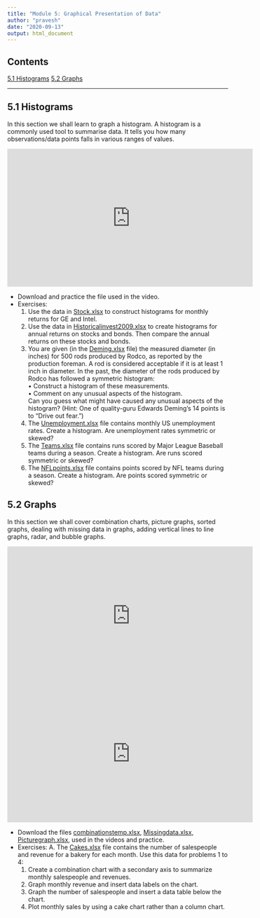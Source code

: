 ```yaml
---
title: "Module 5: Graphical Presentation of Data"
author: "pravesh"
date: "2020-09-13"
output: html_document
---
```


## Contents
[5.1 Histograms](#five-one)
[5.2 Graphs](#five-two)

---

## 5.1 Histograms {#five-one}
In this section we shall learn to graph a histogram. A histogram is a commonly used tool to summarise data. It tells you how many observations/data points falls in various ranges of values. 

<iframe width="560" height="315" src="https://www.youtube.com/embed/PqHgI9Y5SvA" frameborder="0" allow="accelerometer; autoplay; clipboard-write; encrypted-media; gyroscope; picture-in-picture" allowfullscreen></iframe>

- Download and practice the file used in the video.
- Exercises:
  1. Use the data in [Stock.xlsx](Stock.xlsx) to construct histograms for monthly returns for GE and Intel.
  1. Use the data in [Historicalinvest2009.xlsx](Historicalinvest2009.xlsx) to create histograms for annual returns on stocks and bonds. Then compare the annual returns on these stocks and bonds.
  1. You are given (in the [Deming.xlsx](Deming.xlsx) file) the measured diameter (in inches) for 500 rods produced by Rodco, as reported by the production foreman. A rod is considered acceptable if it is at least 1 inch in diameter. In the past, the diameter of the rods produced by Rodco has followed a symmetric histogram:<br>
     • Construct a histogram of these measurements.<br>
     • Comment on any unusual aspects of the histogram.<br>
     Can you guess what might have caused any unusual aspects of the histogram? (Hint: One of quality-guru Edwards Deming’s 14 points is to “Drive out fear.”)
  1. The [Unemployment.xlsx](Unemployment.xlsx) file contains monthly US unemployment rates. Create a histogram. Are unemployment rates symmetric or skewed?
  1. The [Teams.xlsx](Teams.xlsx) file contains runs scored by Major League Baseball teams during a season. Create a histogram. Are runs scored symmetric or skewed?
  1. The [NFLpoints.xlsx](NFLpoints.xlsx) file contains points scored by NFL teams during a season. Create a histogram. Are points scored symmetric or skewed?
  
## 5.2 Graphs {#five-two}
In this section we shall cover combination charts, picture graphs, sorted graphs, dealing with missing data in graphs, adding vertical lines to line graphs, radar, and bubble graphs.


<iframe width="560" height="315" src="https://www.youtube.com/embed/-_FJSXymvAM" frameborder="0" allow="accelerometer; autoplay; clipboard-write; encrypted-media; gyroscope; picture-in-picture" allowfullscreen></iframe>

<iframe width="560" height="315" src="https://www.youtube.com/embed/Jh7WmOfHa6Y" frameborder="0" allow="accelerometer; autoplay; clipboard-write; encrypted-media; gyroscope; picture-in-picture" allowfullscreen></iframe>


- Download the files [combinationstemp.xlsx](combinationstemp.xlsx), [Missingdata.xlsx](Missingdata.xlsx), [Picturegraph.xlsx](Picturegraph.xlsx),  used in the videos and practice.
- Exercises:
A. The [Cakes.xlsx](Cakes.xlsx) file contains the number of salespeople and revenue for a bakery for each month. Use this data for problems 1 to 4:
  1. Create a combination chart with a secondary axis to summarize monthly salespeople and revenues.
  2. Graph monthly revenue and insert data labels on the chart.
  3. Graph the number of salespeople and insert a data table below the chart.
  4. Plot monthly sales by using a cake chart rather than a column chart.